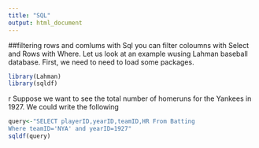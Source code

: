 ```yaml
---
title: "SQL"
output: html_document
---
```


##filtering rows and comlums 
with Sql you can filter coloumns with Select and Rows with Where. Let us look at an example wusing Lahman baseball database. First, we need to need to load some packages. 

```r
library(Lahman)
library(sqldf)
```
r
Suppose we want to see the total number of homeruns for the Yankees in 1927. We could write the following
```r
query<-"SELECT playerID,yearID,teamID,HR From Batting
Where teamID='NYA' and yearID=1927"
sqldf(query)
```
